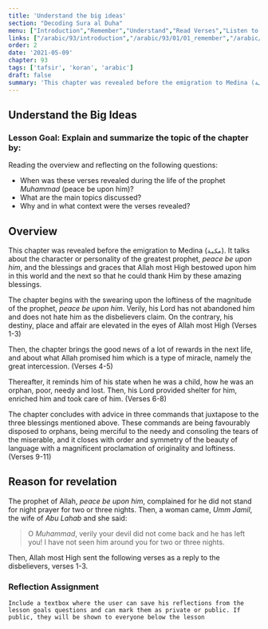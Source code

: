 ```yaml
---
title: 'Understand the big ideas'
section: "Decoding Sura al Duha"
menu: ["Introduction","Remember","Understand","Read Verses","Listen to Verses","Apply the Verses","Reflect on the Verses"]
links: ["/arabic/93/introduction","/arabic/93/01/01_remember","/arabic/93/01/02_understand","/arabic/93/02/01_read-verses","/arabic/93/02/02_listen-verses","/arabic/93/02/03_apply-verses","/arabic/93/03/01_reflect-verses"]
order: 2
date: '2021-05-09'
chapter: 93
tags: ['tafsir', 'koran', 'arabic']
draft: false
summary: 'This chapter was revealed before the emigration to Medina (مكية). It talks about the character/personality of the greatest prophet, peace be upon him, and the blessings and graces that Allah most High bestowed upon him in this world and the next so that he could thank Him by these amazing blessings.'
---
```


## Understand the Big Ideas
### Lesson Goal: Explain and summarize the topic of the chapter by:
Reading the overview and reflecting on the following questions:
- When was these verses revealed during the life of the prophet *Muhammad* (peace be upon him)?
- What are the main topics discussed?
- Why and in what context were the verses revealed?

## Overview

This chapter was revealed before the emigration to Medina (`مكية`). It talks about the character or personality of the greatest prophet, *peace be upon him*, and the blessings and graces that Allah most High bestowed upon him in this world and the next so that he could thank Him by these amazing blessings.

The chapter begins with the swearing upon the loftiness of the magnitude of the prophet, *peace be upon him*. Verily, his Lord has not abandoned him and does not hate him as the disbelievers claim. On the contrary, his destiny, place and affair are elevated in the eyes of Allah most High (Verses 1-3)

Then, the chapter brings the good news of a lot of rewards in the next life, and about what Allah promised him which is a type of miracle, namely the great intercession. (Verses 4-5)

Thereafter, it reminds him of his state when he was a child, how he was an orphan, poor, needy and lost. Then, his Lord provided shelter for him, enriched him and took care of him. (Verses 6-8)

The chapter concludes with advice in three commands that juxtapose to the three blessings mentioned above. These commands are being favourably disposed to orphans, being merciful to the needy and consoling the tears of the miserable, and it closes with order and symmetry of the beauty of language with a magnificent proclamation of originality and loftiness. (Verses 9-11)

## Reason for revelation

The prophet of Allah, *peace be upon him*, complained for he did not stand for night prayer for two or three nights. Then, a woman came, *Umm Jamil*, the wife of *Abu Lahab* and she said:

> O *Muhammad*, verily your devil did not come back and he has left you! I have not seen him around you for two or three nights. 

Then, Allah most High sent the following verses as a reply to the disbelievers, verses 1-3.

### Reflection Assignment

`Include a textbox where the user can save his reflections from the lesson goals questions and can mark them as private or public. If public, they will be shown to everyone below the lesson`